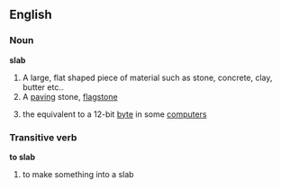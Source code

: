 ==English==
===Noun===
'''slab'''
#A large, flat shaped piece of material such as stone, concrete, clay, butter etc..
#A [[paving]] stone, [[flagstone]]
#{{computing}} the equivalent to a 12-bit [[byte]] in some [[computer]]s
{{wikipedia}}
===Transitive verb===
'''to slab'''
#to make something into a slab